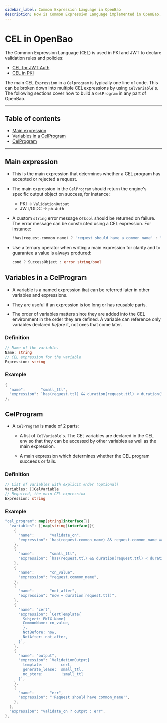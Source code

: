 ```yaml
---
sidebar_label: Common Expression Language in OpenBao
description: How is Common Expression Language implemented in OpenBao.
---
```


# CEL in OpenBao

The Common Expression Language (CEL) is used in PKI and JWT to declare validation rules
and policies:
- [CEL for JWT Auth](https://openbao.org/docs/rfcs/cel-jwt/)
- [CEL in PKI](https://openbao.org/docs/rfcs/cel-pki/)

The main CEL `Expression` in a `Celprogram` is typically one line of code. This can be broken down
into multiple CEL expressions by using `CelVariable`'s. The following sections cover how to build
a `CelProgram` in any part of OpenBao.

---

## Table of contents
 - [Main expression](#main-expression)
 - [Variables in a CelProgram](#variables-in-a-celprogram)
 - [CelProgram](#celprogram)

---

## Main expression
- This is the main expression that determines whether a CEL program has accepted or rejected
a request.

- The main expression in the `CelProgram` should return the engine's
  specific output object on success, for instance:
    * PKI → `ValidationOutput`
    * JWT/OIDC → `pb.Auth`

- A custom `string` error message or `bool` should be returned on
  failure. The error message can be constructed using a CEL expression.
  For instance: 
  ```go
  !has(request.common_name) ? 'request should have a common_name' : 'request rejected'
  ```

- Use a ternary operator when writing a main expression for clarity
  and to guarantee a value is always produced:
  ```go
  cond ? SuccessObject : error string/bool
  ```

## Variables in a CelProgram
- A variable is a named expression that can be referred later in other variables and expressions.

- They are useful if an expression is too long or has reusable parts.

- The order of variables matters since they are added into the CEL environment in the order they
  are defined. A variable can reference only variables declared _before_ it, not ones that come later.

### Definition
```go
// Name of the variable.
Name: string
// CEL expression for the variable
Expression: string
```

### Example
``` go
{
  "name":       "small_ttl",
  "expression": `has(request.ttl) && duration(request.ttl) < duration("4h")`,
},
```

## CelProgram
- A `CelProgram` is made of 2 parts:
  - A list of `CelVariable`'s.
  The CEL variables are declared in the CEL env so that they can be accessed by other
  variables as well as the main expression.

  - A main expression which determines whether the CEL program succeeds or fails.

### Definition
```go
// List of variables with explicit order (optional)
Variables: []CelVariable
// Required, the main CEL expression
Expression: string
```

### Example
```go
"cel_program": map[string]interface{}{
  "variables": []map[string]interface{}{
    {
      "name":       "validate_cn",
      "expression": `has(request.common_name) && request.common_name == "example.com"`,
    },
    {
      "name":       "small_ttl",
      "expression": `has(request.ttl) && duration(request.ttl) < duration("4h")`,
    },
    {
      "name":       "cn_value",
      "expression": "request.common_name",
    },
    {
      "name":       "not_after",
      "expression": "now + duration(request.ttl)",
    },
    {
      "name": "cert",
      "expression": `CertTemplate{
        Subject: PKIX.Name{                   
        CommonName: cn_value,
        },
        NotBefore: now,
        NotAfter: not_after,						
      }`,
    },
    {
      "name": "output",
      "expression": `ValidationOutput{
        template:        cert,
        generate_lease:  small_ttl,
        no_store:        !small_ttl,						
      }`,
    },
    {
      "name":       "err",
      "expression": "'Request should have common_name'",
    },
  },
  "expression": "validate_cn ? output : err",
},
```
